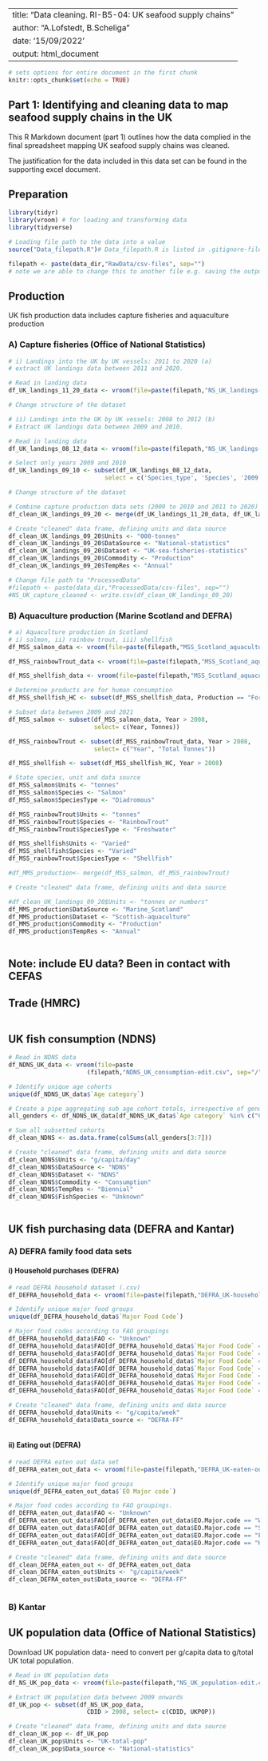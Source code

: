 
---
title: "Data cleaning. RI-B5-04: UK seafood supply chains"
author: "A.Lofstedt, B.Scheliga"
date: '15/09/2022'
output: html_document
---

```r
# sets options for entire document in the first chunk
knitr::opts_chunk$set(echo = TRUE)
```

## Part 1: Identifying and cleaning data to map seafood supply chains in the UK 

This R Markdown document (part 1) outlines how the data complied in the final spreadsheet mapping UK seafood supply chains was cleaned. 

The justification for the data included in this data set can be found in the supporting excel document.  

## Preparation

```r
library(tidyr)
library(vroom) # for loading and transforming data
library(tidyverse)

```

```r
# Loading file path to the data into a value 
source("Data_filepath.R")# Data_filepath.R is listed in .gitignore-file. So, you will need to create that file yourself and provide your respected filepath using "data_dir <- [enter your here]"
```

```r
filepath <- paste(data_dir,"RawData/csv-files", sep="") 
# note we are able to change this to another file e.g. saving the output

```

## Production

UK fish production data includes capture fisheries and aquaculture production 

### A) Capture fisheries (Office of National Statistics)

```r
# i) Landings into the UK by UK vessels: 2011 to 2020 (a)
# extract UK landings data between 2011 and 2020.

# Read in landing data
df_UK_landings_11_20_data <- vroom(file=paste(filepath,"NS_UK_landings-11-20-edit.csv", sep="/"), na = c(".."))

```

```r
# Change structure of the dataset 

```


```r
# ii) Landings into the UK by UK vessels: 2008 to 2012 (b)
# Extract UK landings data between 2009 and 2010. 

# Read in landing data
df_UK_landings_08_12_data <- vroom(file=paste(filepath,"NS_UK_landings-08-12-edit.csv", sep="/"),na = c(".."))

# Select only years 2009 and 2010
df_UK_landings_09_10 <- subset(df_UK_landings_08_12_data, 
                           select = c('Species_type', 'Species', '2009', '2010'))

```


```r
# Change structure of the dataset 

```


```r
# Combine capture production data sets (2009 to 2010 and 2011 to 2020)
df_clean_UK_landings_09_20 <- merge(df_UK_landings_11_20_data, df_UK_landings_09_10)

```

```r
# Create "cleaned" data frame, defining units and data source 
df_clean_UK_landings_09_20$Units <- "000-tonnes"
df_clean_UK_landings_09_20$DataSource <- "National-statistics"
df_clean_UK_landings_09_20$Dataset <- "UK-sea-fisheries-statistics"
df_clean_UK_landings_09_20$Commodity <- "Production"
df_clean_UK_landings_09_20$TempRes <- "Annual"
```


```r
# Change file path to "ProcessedData"
#filepath <- paste(data_dir,"ProcessedData/csv-files", sep="") 
#NS_UK_capture_cleaned <- write.csv(df_clean_UK_landings_09_20)

```

### B) Aquaculture production (Marine Scotland and DEFRA)

```r
# a) Aquaculture production in Scotland
# i) salmon, ii) rainbow trout, iii) shellfish
df_MSS_salmon_data <- vroom(file=paste(filepath,"MSS_Scotland_aquacultureSalmon.csv", sep="/"), na = c(".."))

df_MSS_rainbowTrout_data <- vroom(file=paste(filepath,"MSS_Scotland_aquacultureRainbowTrout.csv", sep="/"), na = c(".."))

df_MSS_shellfish_data <- vroom(file=paste(filepath,"MSS_Scotland_aquacultureShellfish.csv", sep="/"), na = c(".."))

```

```r
# Determine products are for human consumption 
df_MSS_shellfish_HC <- subset(df_MSS_shellfish_data, Production == "For the table")

# Subset data between 2009 and 2021 
df_MSS_salmon <- subset(df_MSS_salmon_data, Year > 2008, 
                        select= c(Year, Tonnes)) 

df_MSS_rainbowTrout <- subset(df_MSS_rainbowTrout_data, Year > 2008, 
                        select= c("Year", "Total Tonnes"))

df_MSS_shellfish <- subset(df_MSS_shellfish_HC, Year > 2008)

# State species, unit and data source
df_MSS_salmon$Units <- "tonnes"
df_MSS_salmon$Species <- "Salmon"
df_MSS_salmon$SpeciesType <- "Diadromous"

df_MSS_rainbowTrout$Units <- "tonnes"
df_MSS_rainbowTrout$Species <- "RainbowTrout"
df_MSS_rainbowTrout$SpeciesType <- "Freshwater"

df_MSS_shellfish$Units <- "Varied"
df_MSS_shellfish$Species <- "Varied"
df_MSS_rainbowTrout$SpeciesType <- "Shellfish"

```

```r

#df_MMS_production<- merge(df_MSS_salmon, df_MSS_rainbowTrout)

```


```r
# Create "cleaned" data frame, defining units and data source 

#df_clean_UK_landings_09_20$Units <- "tonnes or numbers"
df_MMS_production$DataSource <- "Marine_Scotland"
df_MMS_production$Dataset <- "Scottish-aquaculture"
df_MMS_production$Commodity <- "Production"
df_MMS_production$TempRes <- "Annual"
```

```r

```

## Note: include EU data? Been in contact with CEFAS

## Trade (HMRC)

```r

```


## UK fish consumption (NDNS)

```r
# Read in NDNS data
df_NDNS_UK_data <- vroom(file=paste
                      (filepath,"NDNS_UK_consumption-edit.csv", sep="/"))

```

```r
# Identify unique age cohorts
unique(df_NDNS_UK_data$`Age category`)

# Create a pipe aggregating sub age cohort totals, irrespective of gender 
all_genders <- df_NDNS_UK_data[df_NDNS_UK_data$`Age category` %in% c("Children 1.5-3 years", "Children 4-10 years", "Children 11-18 years", "Adults 19-64 years", "Adults 65 years and over"), ]

# Sum all subsetted cohorts 
df_clean_NDNS <- as.data.frame(colSums(all_genders[3:7]))

```

```r
# Create "cleaned" data frame, defining units and data source 
df_clean_NDNS$Units <- "g/capita/day"
df_clean_NDNS$DataSource <- "NDNS"
df_clean_NDNS$Dataset <- "NDNS"
df_clean_NDNS$Commodity <- "Consumption"
df_clean_NDNS$TempRes <- "Biennial"
df_clean_NDNS$FishSpecies <- "Unknown"


```


```r

```


## UK fish purchasing data (DEFRA and Kantar)

### A) DEFRA family food data sets

#### i) Household purchases (DEFRA)

```r
# read DEFRA household dataset (.csv)
df_DEFRA_household_data <- vroom(file=paste(filepath,"DEFRA_UK-households-edit.csv", sep="/"))

```


```r
# Identify unique major food groups
unique(df_DEFRA_household_data$`Major Food Code`)

# Major food codes according to FAO groupings
df_DEFRA_household_data$FAO <- "Unknown"
df_DEFRA_household_data$FAO[df_DEFRA_household_data$`Major Food Code` == "White fish, fresh, chilled or frozen"] <- "Demersal"
df_DEFRA_household_data$FAO[df_DEFRA_household_data$`Major Food Code` == "White fish, dried, salted or smoked"] <- "Demersal"
df_DEFRA_household_data$FAO[df_DEFRA_household_data$`Major Food Code` == "Shellfish"] <- "Shellfish"
df_DEFRA_household_data$FAO[df_DEFRA_household_data$`Major Food Code` == "Herrings and other blue fish, fresh, chilled or frozen"] <-"Pelagic"
df_DEFRA_household_data$FAO[df_DEFRA_household_data$`Major Food Code` == "Salmon, fresh, chilled or frozen"] <- "Pelagic"
df_DEFRA_household_data$FAO[df_DEFRA_household_data$`Major Food Code` == "Blue fish, dried or salted or smoked"] <- "Pelagic"
df_DEFRA_household_data$FAO[df_DEFRA_household_data$`Major Food Code` == "Salmon, tinned"] <- "Pelagic"
```


```r
# Create "cleaned" data frame, defining units and data source 
df_DEFRA_household_data$Units <- "g/capita/week"
df_DEFRA_household_data$Data_source <- "DEFRA-FF"

```


```r

```


#### ii) Eating out (DEFRA)

```r
# read DEFRA eaten out data set
df_DEFRA_eaten_out_data <- vroom(file=paste(filepath,"DEFRA_UK-eaten-out-edit.csv", sep="/"))

```


```r

# Identify unique major food groups
unique(df_DEFRA_eaten_out_data$`EO Major code`)

# Major food codes according to FAO groupings.
df_DEFRA_eaten_out_data$FAO <- "Unknown"
df_DEFRA_eaten_out_data$FAO[df_DEFRA_eaten_out_data$EO.Major.code == "White fish"] <- "Demersal"
df_DEFRA_eaten_out_data$FAO[df_DEFRA_eaten_out_data$EO.Major.code == "Shellfish - without sauce or dressing (e.g. prawns, shrimps, oysters, crab)"] <- "Shellfish"
df_DEFRA_eaten_out_data$FAO[df_DEFRA_eaten_out_data$EO.Major.code == "Fatty fish"] <- "Pelagic"
df_DEFRA_eaten_out_data$FAO[df_DEFRA_eaten_out_data$EO.Major.code == "Kippers and other smoked fish (e.g. smoked salmon)"] <- "Pelagic"

```


```r
# Create "cleaned" data frame, defining units and data source
df_clean_DEFRA_eaten_out <- df_DEFRA_eaten_out_data
df_clean_DEFRA_eaten_out$Units <- "g/capita/week"
df_clean_DEFRA_eaten_out$Data_source <- "DEFRA-FF"

```

```r

```


### B) Kantar 


## UK population data (Office of National Statistics)

Download UK population data- need to convert per g/capita data to g/total UK total population.

```r
# Read in UK population data 
df_NS_UK_pop_data <- vroom(file=paste(filepath,"NS_UK_population-edit.csv", sep="/"))
```

```r
# Extract UK population data between 2009 onwards
df_UK_pop <- subset(df_NS_UK_pop_data, 
                      CDID > 2008, select= c(CDID, UKPOP))

```

```r
# Create "cleaned" data frame, defining units and data source 
df_clean_UK_pop <- df_UK_pop
df_clean_UK_pop$Units <- "UK-total-pop"
df_clean_UK_pop$Data_source <- "National-statistics"
```

```r

```

